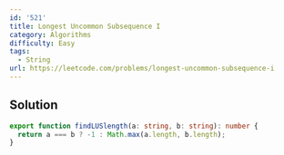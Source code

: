 ```yaml
---
id: '521'
title: Longest Uncommon Subsequence I
category: Algorithms
difficulty: Easy
tags:
  - String
url: https://leetcode.com/problems/longest-uncommon-subsequence-i
---
```


## Solution

```typescript showLineNumbers
export function findLUSlength(a: string, b: string): number {
  return a === b ? -1 : Math.max(a.length, b.length);
}
```
